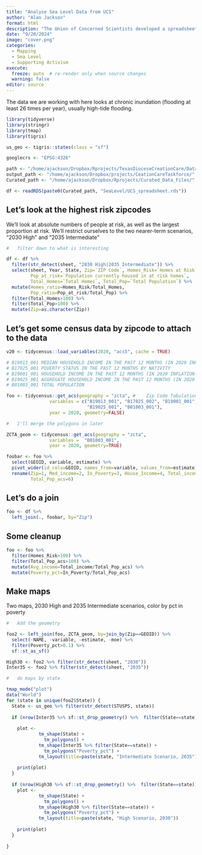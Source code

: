 ```yaml
---
title: "Analyse Sea Level Data from UCS"
author: "Alan Jackson"
format: html
description: "The Union of Concerned Scientists developed a spreadsheet of chronically inundated propeties by zipcode, climate scenario, and year. In this exercise we will try to identify the most vulnerable properties based on flood danger and average income."
date: "9/20/2024"
image: "cover.png"
categories:
  - Mapping
  - Sea Level
  - Supporting Activism
execute:
  freeze: auto  # re-render only when source changes
  warning: false
editor: source
---
```


The data we are working with here looks at chronic inundation (flooding at least
26 times per year), usually high-tide flooding.

```r

library(tidyverse)
library(stringr)
library(tmap)
library(tigris)

us_geo <- tigris::states(class = "sf") 

googlecrs <- "EPSG:4326"

path <- "/home/ajackson/Dropbox/Rprojects/TexasDioceseCreationCare/Data/"
output_path <- "/home/ajackson/Dropbox/projects/CeationCareTaskforce/"
Curated_path <- "/home/ajackson/Dropbox/Rprojects/Curated_Data_Files/"

df <- readRDS(paste0(Curated_path, "SeaLevel/UCS_spreadsheet.rds"))

```

##    Let's look at the highest risk zipcodes

We'll look at absolute numbers of people at risk, as well as the largest
proportion at risk. We'll restrict ourselves to the two nearer-term scenarios,
"2030 High" and "2035 Intermediate"

```r

#   filter down to what is interesting

df <- df %>%  
  filter(str_detect(sheet, "2030 High|2035 Intermediate")) %>% 
  select(sheet, Year, State, Zip=`ZIP Code`, Homes_Risk=`Homes at Risk`,
         Pop_at_risk=`Population currently housed in at risk homes`,
         Total_Homes=`Total Homes`, Total_Pop=`Total Population`) %>% 
  mutate(Homes_ratio=Homes_Risk/Total_Homes,
         Pop_ratio=Pop_at_risk/Total_Pop) %>% 
  filter(Total_Homes>100) %>% 
  filter(Total_Pop>100) %>% 
  mutate(Zip=as.character(Zip))

```

##    Let's get some census data by zipcode to attach to the data

```r

v20 <- tidycensus::load_variables(2020, "acs5", cache = TRUE)

# B19013_001 MEDIAN HOUSEHOLD INCOME IN THE PAST 12 MONTHS (IN 2020 INFLATION-ADJUSTED DOLLARS)
# B17025_001 POVERTY STATUS IN THE PAST 12 MONTHS BY NATIVITY
# B19001_001 HOUSEHOLD INCOME IN THE PAST 12 MONTHS (IN 2020 INFLATION-ADJUSTED DOLLARS)
# B19025_001 AGGREGATE HOUSEHOLD INCOME IN THE PAST 12 MONTHS (IN 2020 INFLATION-ADJUSTED DOLLARS)
# B01003_001 TOTAL POPULATION

foo <- tidycensus::get_acs(geography = "zcta", #    Zip Code Tabulation Area
                variables = c("B19013_001", "B17025_002", "B19001_001", 
                              "B19025_001", "B01003_001"), 
                year = 2020, geometry=FALSE)

#   I'll merge the polygons in later

ZCTA_geom <- tidycensus::get_acs(geography = "zcta",
                variables =  "B01003_001", 
                year = 2020, geometry=TRUE)

foobar <- foo %>% 
  select(GEOID, variable, estimate) %>% 
  pivot_wider(id_cols=GEOID, names_from=variable, values_from=estimate) %>% 
  rename(Zip=1, Med_income=2, In_Poverty=3, House_Income=4, Total_income=5,
         Total_Pop_acs=6)

```

##      Let's do a join

```r

foo <- df %>% 
  left_join(., foobar, by="Zip")

```

##  Some cleanup

```r

foo <- foo %>% 
  filter(Homes_Risk>100) %>% 
  filter(Total_Pop_acs>100) %>% 
  mutate(Avg_income=Total_income/Total_Pop_acs) %>% 
  mutate(Poverty_pct=In_Poverty/Total_Pop_acs)

```

##    Make maps

Two maps, 2030 High and 2035 Intermediate scenarios, color by pct in poverty

```r

#   Add the geometry

foo2 <- left_join(foo, ZCTA_geom, by=join_by(Zip==GEOID)) %>% 
  select(-NAME, -variable, -estimate, -moe) %>% 
  filter(Poverty_pct>0.1) %>% 
  sf::st_as_sf()

High30 <- foo2 %>% filter(str_detect(sheet, "2030"))
Inter35 <- foo2 %>% filter(str_detect(sheet, "2035"))

#   do maps by state

tmap_mode("plot")
data("World")
for (state in unique(foo2$State)) {
  State <- us_geo %>% filter(str_detect(STUSPS, state))
  
  if (nrow(Inter35 %>% sf::st_drop_geometry() %>%  filter(State==state))>0){
  
    plot <- 
            tm_shape(State) +
              tm_polygons() +
            tm_shape(Inter35 %>% filter(State==state)) +
              tm_polygons("Poverty_pct") +
            tm_layout(title=paste(state, "Intermediate Scenario, 2035"))
    
    print(plot)
  }
  
  if (nrow(High30 %>% sf::st_drop_geometry() %>%  filter(State==state))>0){
    plot <- 
            tm_shape(State) +
              tm_polygons() +
            tm_shape(High30 %>% filter(State==state)) +
              tm_polygons("Poverty_pct") +
            tm_layout(title=paste(state, "High Scenario, 2030"))
    
    print(plot)
  }
  
}


```








